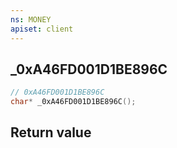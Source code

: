 ```yaml
---
ns: MONEY
apiset: client
---
```

## _0xA46FD001D1BE896C

```c
// 0xA46FD001D1BE896C
char* _0xA46FD001D1BE896C();
```



## Return value